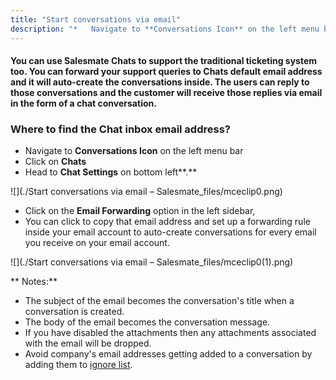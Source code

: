 ```yaml
---
title: "Start conversations via email"
description: "*   Navigate to **Conversations Icon** on the left menu bar..."
---
```


#### You can use Salesmate Chats to support the traditional ticketing system too. You can forward your support queries to Chats default email address and it will auto-create the conversations inside. The users can reply to those conversations and the customer will receive those replies via email in the form of a chat conversation.

### Where to find the Chat inbox email address?

*   Navigate to **Conversations Icon** on the left menu bar
*   Click on **Chats**
*   Head to **Chat Settings** on bottom left**.**

![](./Start conversations via email – Salesmate_files/mceclip0.png)

*   Click on the **Email Forwarding** option in the left sidebar,
*   You can click to copy that email address and set up a forwarding rule inside your email account to auto-create conversations for every email you receive on your email account.

![](./Start conversations via email – Salesmate_files/mceclip0(1).png)

<Note>
**  
Notes:**

*   The subject of the email becomes the conversation's title when a conversation is created.
*   The body of the email becomes the conversation message.
*   If you have disabled the attachments then any attachments associated with the email will be dropped.
*   Avoid company's email addresses getting added to a conversation by adding them to [ignore list](https://support.salesmate.io/hc/en-us/articles/4407250022029).


</Note>